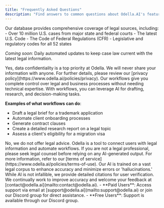 ```yaml
---
title: "Frequently Asked Questions"  
description: "Find answers to common questions about Odella.AI's features, data sources, and usage."
---
```



<AccordionGroup>

<Accordion title="What legal sources are included?">
   Our database provides comprehensive coverage of legal sources, including:
   - Over 10 million U.S. cases from major state and federal courts
   - The latest U.S. Code
   - The Code of Federal Regulations (CFR)
   - Legislative and regulatory codes for all 52 states

   *Coming soon*: Daily automated updates to keep case law current with the latest legal information.
</Accordion>

<Accordion title="Is my data secure and confidential?">
   Yes, data confidentiality is a top priority at Odella. We will never share your information with anyone. For further details, please review our [privacy policy](https://www.odella.ai/policies/privacy).
</Accordion>

<Accordion title="What can I do with workflows on Odella?">
   Our workflows give you complete control over legal and business processes without needing technical expertise. With workflows, you can leverage AI for drafting, research, and decision-making tasks.

   **Examples of what workflows can do**:
   - Draft a legal brief for a trademark application
   - Automate client onboarding processes
   - Generate contract clauses
   - Create a detailed research report on a legal topic
   - Assess a client's eligibility for a migration visa

</Accordion>

<Accordion title="Does Odella provide legal advice?">
   No, we do not offer legal advice. Odella is a tool to connect users with legal information and automate workflows. If you are not a legal professional, please seek legal counsel before relying on any AI-generated output. For more information, refer to our [terms of service](https://www.odella.ai/policies/terms-of-use).
</Accordion>

<Accordion title="How accurate are the results from Odella?">
   Our AI is trained on a vast legal corpus to enhance accuracy and minimize errors or 'hallucinations.' While AI is not infallible, we provide detailed citations for user verification. We continually work to improve accuracy and welcome your feedback at [contact@odella.ai](mailto:contact@odella.ai).
</Accordion>

<Accordion title="How can I get support?">
   - **Paid Users**: Access support via email at [support@odella.ai](mailto:support@odella.ai) or join our Discord group for direct assistance.
   - **Free Users**: Support is available through our Discord group.

</Accordion>

</AccordionGroup> 